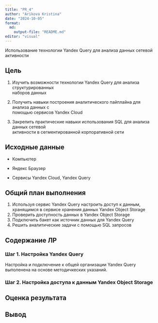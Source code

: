 ```yaml
---
title: "PR_4"
author: "Arikova Kristina"
date: "2024-10-05"
format:
  md:
    output-file: "README.md"
editor: "visual"
---
```


Использование технологии Yandex Query для анализа данных сетевой активности

## Цель

1.  Изучить возможности технологии Yandex Query для анализа структурированных\
    наборов данных

2.  Получить навыки построения аналитического пайплайна для анализа данных с\
    помощью сервисов Yandex Cloud

3.  Закрепить практические навыки использования SQL для анализа данных сетевой\
    активности в сегментированной корпоративной сети

## Исходные данные

-   Компьютер

-   Яндекс Браузер

-   Сервисы Yandex Cloud, Yandex Query

## Общий план выполнения

1.  Используя сервис Yandex Query настроить доступ к данным, хранящимся в сервисе хранения данных Yandex Object Storage
2.  Проверить доступность данных в Yandex Object Storage
3.  Подключить бакет как источник данных для Yandex Query
4.  Решить аналитические задачи с помощью SQL запросов

## Содержание ЛР

### Шаг 1. Настройка Yandex Query

Настройка и подключение к общей организации Yandex Query выполенена на основе методичкеских указаний.

### Шаг 2. Настройка доступа к данным Yandex Object Storage

## Оценка результата

## Вывод
